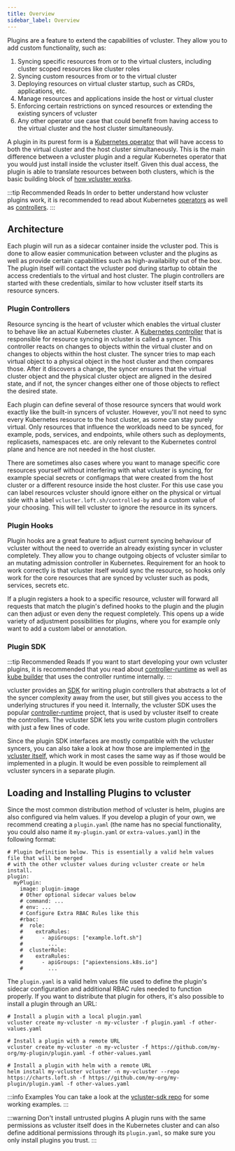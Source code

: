 ```yaml
---
title: Overview
sidebar_label: Overview
---
```


Plugins are a feature to extend the capabilities of vcluster. They allow you to add custom functionality, such as:

1. Syncing specific resources from or to the virtual clusters, including cluster scoped resources like cluster roles
2. Syncing custom resources from or to the virtual cluster
3. Deploying resources on virtual cluster startup, such as CRDs, applications, etc.
4. Manage resources and applications inside the host or virtual cluster
5. Enforcing certain restrictions on synced resources or extending the existing syncers of vcluster
6. Any other operator use case that could benefit from having access to the virtual cluster and the host cluster simultaneously.

A plugin in its purest form is a [Kubernetes operator](https://kubernetes.io/docs/concepts/extend-kubernetes/operator/) that will have access to both the virtual cluster and the host cluster simultaneously.
This is the main difference between a vcluster plugin and a regular Kubernetes operator that you would just install inside the vcluster itself.
Given this dual access, the plugin is able to translate resources between both clusters, which is the basic building block of [how vcluster works](../what-are-virtual-clusters.mdx).

:::tip Recommended Reads
In order to better understand how vcluster plugins work, it is recommended to read about Kubernetes [operators](https://kubernetes.io/docs/concepts/extend-kubernetes/operator/) as well as [controllers](https://kubernetes.io/docs/concepts/architecture/controller/).
:::

## Architecture

Each plugin will run as a sidecar container inside the vcluster pod.
This is done to allow easier communication between vcluster and the plugins as well as provide certain capabilities such as high-availability out of the box.
The plugin itself will contact the vcluster pod during startup to obtain the access credentials to the virtual and host cluster.
The plugin controllers are started with these credentials, similar to how vcluster itself starts its resource syncers.

### Plugin Controllers

Resource syncing is the heart of vcluster which enables the virtual cluster to behave like an actual Kubernetes cluster.
A [Kubernetes controller](https://kubernetes.io/docs/concepts/architecture/controller/) that is responsible for resource syncing in vcluster is called a syncer.
This controller reacts on changes to objects within the virtual cluster and on changes to objects within the host cluster.
The syncer tries to map each virtual object to a physical object in the host cluster and then compares those.
After it discovers a change, the syncer ensures that the virtual cluster object and the physical cluster object are aligned in the desired state,
and if not, the syncer changes either one of those objects to reflect the desired state.

Each plugin can define several of those resource syncers that would work exactly like the built-in syncers of vcluster.
However, you'll not need to sync every Kubernetes resource to the host cluster, as some can stay purely virtual.
Only resources that influence the workloads need to be synced, for example, pods, services, and endpoints, while others such as deployments, replicasets, namespaces etc. are only relevant to the Kubernetes control plane and hence are not needed in the host cluster.

There are sometimes also cases where you want to manage specific core resources yourself without interfering with what vcluster is syncing, for example special secrets or configmaps that were created from the host cluster or a different resource inside the host cluster.
For this use case you can label resources vcluster should ignore either on the physical or virtual side with a label `vcluster.loft.sh/controlled-by` and a custom value of your choosing. This will tell vcluster to ignore the resource in its syncers.

### Plugin Hooks

Plugin hooks are a great feature to adjust current syncing behaviour of vcluster without the need to override an already existing syncer in vcluster completely.
They allow you to change outgoing objects of vcluster similar to an mutating admission controller in Kubernetes.
Requirement for an hook to work correctly is that vcluster itself would sync the resource, so hooks only work for the core resources that are synced by vcluster such as pods, services, secrets etc.

If a plugin registers a hook to a specific resource, vcluster will forward all requests that match the plugin's defined hooks to the plugin and the plugin can then adjust or even deny the request completely.
This opens up a wide variety of adjustment possibilities for plugins, where you for example only want to add a custom label or annotation.

### Plugin SDK

:::tip Recommended Reads
If you want to start developing your own vcluster plugins, it is recommended that you read about [controller-runtime](https://github.com/kubernetes-sigs/controller-runtime) as well as [kube builder](https://book.kubebuilder.io/introduction.html) that uses the controller runtime internally.
:::

vcluster provides an [SDK](https://github.com/loft-sh/vcluster-sdk) for writing plugin controllers that abstracts a lot of the syncer complexity away from the user, but still gives you access to the underlying structures if you need it.
Internally, the vcluster SDK uses the popular [controller-runtime](https://github.com/kubernetes-sigs/controller-runtime) project, that is used by vcluster itself to create the controllers.
The vcluster SDK lets you write custom plugin controllers with just a few lines of code.

Since the plugin SDK interfaces are mostly compatible with the vcluster syncers, you can also take a look at how those are implemented in [the vcluster itself](https://github.com/loft-sh/vcluster/tree/main/pkg/controllers/resources), which work in most cases the same way as if those would be implemented in a plugin.
It would be even possible to reimplement all vcluster syncers in a separate plugin.

## Loading and Installing Plugins to vcluster

Since the most common distribution method of vcluster is helm, plugins are also configured via helm values.
If you develop a plugin of your own, we recommend creating a `plugin.yaml` (the name has no special functionality, you could also name it `my-plugin.yaml` or `extra-values.yaml`) in the following format:

```
# Plugin Definition below. This is essentially a valid helm values file that will be merged
# with the other vcluster values during vcluster create or helm install.
plugin:
  myPlugin:
    image: plugin-image
    # Other optional sidecar values below
    # command: ...
    # env: ...
    # Configure Extra RBAC Rules like this
    #rbac:
    #  role:
    #    extraRules:
    #      - apiGroups: ["example.loft.sh"]
    #        ...
    #  clusterRole:
    #    extraRules:
    #      - apiGroups: ["apiextensions.k8s.io"]
    #        ...
```

The `plugin.yaml` is a valid helm values file used to define the plugin's sidecar configuration and additional RBAC rules needed to function properly. If you want to distribute that plugin for others, it's also possible to install a plugin through an URL:

```
# Install a plugin with a local plugin.yaml
vcluster create my-vcluster -n my-vcluster -f plugin.yaml -f other-values.yaml

# Install a plugin with a remote URL
vcluster create my-vcluster -n my-vcluster -f https://github.com/my-org/my-plugin/plugin.yaml -f other-values.yaml

# Install a plugin with helm with a remote URL
helm install my-vcluster vcluster -n my-vcluster --repo https://charts.loft.sh -f https://github.com/my-org/my-plugin/plugin.yaml -f other-values.yaml
```

:::info Examples
You can take a look at the [vcluster-sdk repo](https://github.com/loft-sh/vcluster-sdk/tree/main/examples) for some working examples.
:::

:::warning Don't install untrusted plugins
A plugin runs with the same permissions as vcluster itself does in the Kubernetes cluster and can also define additional permissions through its `plugin.yaml`, so make sure you only install plugins you trust.
:::
